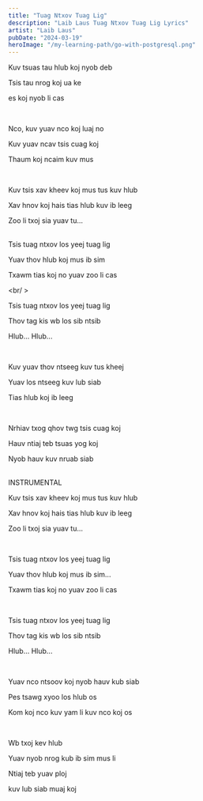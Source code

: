 ```yaml
---
title: "Tuag Ntxov Tuag Lig"
description: "Laib Laus Tuag Ntxov Tuag Lig Lyrics"
artist: "Laib Laus"
pubDate: "2024-03-19"
heroImage: "/my-learning-path/go-with-postgresql.png"
---
```


Kuv tsuas tau hlub koj nyob deb

Tsis tau nrog koj ua ke

es koj nyob li cas

<br />

Nco, kuv yuav nco koj luaj no

Kuv yuav ncav tsis cuag koj

Thaum koj ncaim kuv mus

<br />

Kuv tsis xav kheev koj mus tus kuv hlub

Xav hnov koj hais tias hlub kuv ib leeg

Zoo li txoj sia yuav tu...

<br />
Tsis tuag ntxov los yeej tuag lig

Yuav thov hlub koj mus ib sim

Txawm tias koj no yuav zoo li cas

<br/ >

Tsis tuag ntxov los yeej tuag lig

Thov tag kis wb los sib ntsib

Hlub... Hlub...

<br />

Kuv yuav thov ntseeg kuv tus kheej

Yuav los ntseeg kuv lub siab

Tias hlub koj ib leeg

<br />

Nrhiav txog qhov twg tsis cuag koj

Hauv ntiaj teb tsuas yog koj

Nyob hauv kuv nruab siab

<br />
INSTRUMENTAL
<br />

Kuv tsis xav kheev koj mus tus kuv hlub

Xav hnov koj hais tias hlub kuv ib leeg

Zoo li txoj sia yuav tu...

<br />

Tsis tuag ntxov los yeej tuag lig

Yuav thov hlub koj mus ib sim...

Txawm tias koj no yuav zoo li cas

<br />

Tsis tuag ntxov los yeej tuag lig

Thov tag kis wb los sib ntsib

Hlub... Hlub...

<br />

Yuav nco ntsoov koj nyob hauv kub siab

Pes tsawg xyoo los hlub os

Kom koj nco kuv yam li kuv nco koj os

<br />

Wb txoj kev hlub

Yuav nyob nrog kub ib sim mus li

Ntiaj teb yuav ploj

kuv lub siab muaj koj
